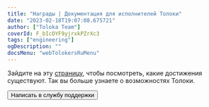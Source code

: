 ```yaml
---
title: "Награды | Документация для исполнителей Толоки"
date: "2023-02-18T19:07:08.675721"
author: ["Toloka Team"]
coverId: F_bIcOYF9yjrxkPZrXc3
tags: ["engineering"]
ogDescription: ""
docsMenu: "webTolokersRuMenu"
---
```



<RuAchievementsContent1/>

Зайдите на эту [страницу](https://toloka.yandex.ru/achievements), чтобы посмотреть, какие достижения существуют. Так вы больше узнаете о возможностях Толоки.

<RuAchievementsContent2/>

<Button themeColor="light" view="default" size="l" type="link" url="../troubleshooting/support?form-source=achievements">Написать в службу поддержки</Button>
